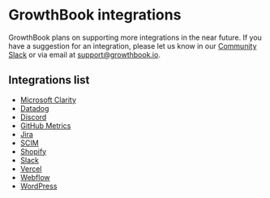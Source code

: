 # GrowthBook integrations

GrowthBook plans on supporting more integrations in the near future. If you have a suggestion for an integration,
please let us know in our [Community Slack](https://slack.growthbook.io?ref=docs-integrations)
or via email at support@growthbook.io.

## Integrations list

- [Microsoft Clarity](/integrations/clarity)
- [Datadog](/integrations/datadog)
- [Discord](/integrations/discord)
- [GitHub Metrics](/integrations/github-metrics)
- [Jira](/integrations/jira)
- [SCIM](/integrations/scim)
- [Shopify](/integrations/shopify)
- [Slack](/integrations/slack)
- [Vercel](/integrations/vercel)
- [Webflow](/integrations/webflow)
- [WordPress](/integrations/wordpress)
